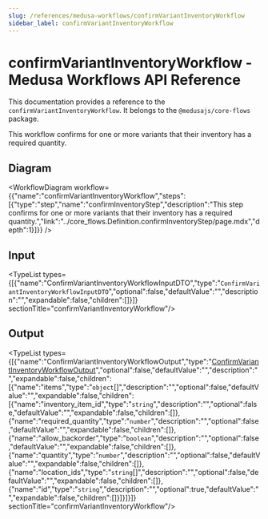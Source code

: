 ```yaml
---
slug: /references/medusa-workflows/confirmVariantInventoryWorkflow
sidebar_label: confirmVariantInventoryWorkflow
---
```



# confirmVariantInventoryWorkflow - Medusa Workflows API Reference

This documentation provides a reference to the `confirmVariantInventoryWorkflow`. It belongs to the `@medusajs/core-flows` package.

This workflow confirms for one or more variants that their inventory has a required quantity.

## Diagram

<WorkflowDiagram workflow={{"name":"confirmVariantInventoryWorkflow","steps":[{"type":"step","name":"confirmInventoryStep","description":"This step confirms for one or more variants that their inventory has a required quantity.","link":"../core_flows.Definition.confirmInventoryStep/page.mdx","depth":1}]}} />

## Input

<TypeList types={[{"name":"ConfirmVariantInventoryWorkflowInputDTO","type":"`ConfirmVariantInventoryWorkflowInputDTO`","optional":false,"defaultValue":"","description":"","expandable":false,"children":[]}]}  sectionTitle="confirmVariantInventoryWorkflow"/>

## Output

<TypeList types={[{"name":"ConfirmVariantInventoryWorkflowOutput","type":"[ConfirmVariantInventoryWorkflowOutput](../../../interfaces/core_flows.ConfirmVariantInventoryWorkflowOutput/page.mdx)","optional":false,"defaultValue":"","description":"","expandable":false,"children":[{"name":"items","type":"`object`[]","description":"","optional":false,"defaultValue":"","expandable":false,"children":[{"name":"inventory_item_id","type":"`string`","description":"","optional":false,"defaultValue":"","expandable":false,"children":[]},{"name":"required_quantity","type":"`number`","description":"","optional":false,"defaultValue":"","expandable":false,"children":[]},{"name":"allow_backorder","type":"`boolean`","description":"","optional":false,"defaultValue":"","expandable":false,"children":[]},{"name":"quantity","type":"`number`","description":"","optional":false,"defaultValue":"","expandable":false,"children":[]},{"name":"location_ids","type":"`string`[]","description":"","optional":false,"defaultValue":"","expandable":false,"children":[]},{"name":"id","type":"`string`","description":"","optional":true,"defaultValue":"","expandable":false,"children":[]}]}]}]}  sectionTitle="confirmVariantInventoryWorkflow"/>
